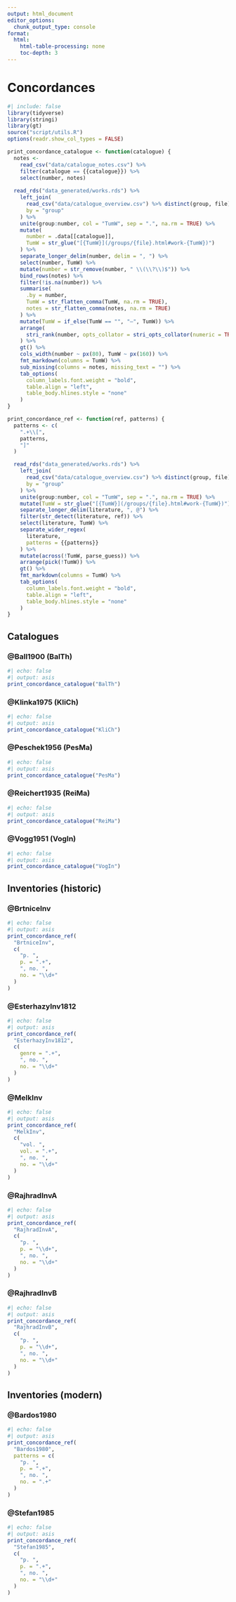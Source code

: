 ```yaml
---
output: html_document
editor_options: 
  chunk_output_type: console
format:
  html:
    html-table-processing: none
    toc-depth: 3
---
```


# Concordances {.unnumbered}

```r
#| include: false
library(tidyverse)
library(stringi)
library(gt)
source("script/utils.R")
options(readr.show_col_types = FALSE)

print_concordance_catalogue <- function(catalogue) {
  notes <-
    read_csv("data/catalogue_notes.csv") %>% 
    filter(catalogue == {{catalogue}}) %>% 
    select(number, notes)
  
  read_rds("data_generated/works.rds") %>% 
    left_join(
      read_csv("data/catalogue_overview.csv") %>% distinct(group, file),
      by = "group"
    ) %>% 
    unite(group:number, col = "TumW", sep = ".", na.rm = TRUE) %>%
    mutate(
      number = .data[[catalogue]],
      TumW = str_glue("[{TumW}](/groups/{file}.html#work-{TumW})")
    ) %>%
    separate_longer_delim(number, delim = ", ") %>% 
    select(number, TumW) %>% 
    mutate(number = str_remove(number, " \\(\\?\\)$")) %>% 
    bind_rows(notes) %>% 
    filter(!is.na(number)) %>%
    summarise(
      .by = number,
      TumW = str_flatten_comma(TumW, na.rm = TRUE),
      notes = str_flatten_comma(notes, na.rm = TRUE)
    ) %>%
    mutate(TumW = if_else(TumW == "", "–", TumW)) %>% 
    arrange(
      stri_rank(number, opts_collator = stri_opts_collator(numeric = TRUE))
    ) %>% 
    gt() %>%
    cols_width(number ~ px(80), TumW ~ px(160)) %>%
    fmt_markdown(columns = TumW) %>% 
    sub_missing(columns = notes, missing_text = "") %>% 
    tab_options(
      column_labels.font.weight = "bold",
      table.align = "left",
      table_body.hlines.style = "none"
    )
}

print_concordance_ref <- function(ref, patterns) {
  patterns <- c(
    ".+\\[",
    patterns,
    "]"
  )

  read_rds("data_generated/works.rds") %>%
    left_join(
      read_csv("data/catalogue_overview.csv") %>% distinct(group, file),
      by = "group"
    ) %>%
    unite(group:number, col = "TumW", sep = ".", na.rm = TRUE) %>%
    mutate(TumW = str_glue("[{TumW}](/groups/{file}.html#work-{TumW})")) %>%
    separate_longer_delim(literature, ", @") %>%
    filter(str_detect(literature, ref)) %>%
    select(literature, TumW) %>%
    separate_wider_regex(
      literature,
      patterns = {{patterns}}
    ) %>%
    mutate(across(!TumW, parse_guess)) %>%
    arrange(pick(!TumW)) %>%
    gt() %>%
    fmt_markdown(columns = TumW) %>%
    tab_options(
      column_labels.font.weight = "bold",
      table.align = "left",
      table_body.hlines.style = "none"
    )
}
```


## Catalogues

### @Ball1900 (BalTh)

```r
#| echo: false
#| output: asis
print_concordance_catalogue("BalTh")
```


### @Klinka1975 (KliCh)

```r
#| echo: false
#| output: asis
print_concordance_catalogue("KliCh")
```


### @Peschek1956 (PesMa)

```r
#| echo: false
#| output: asis
print_concordance_catalogue("PesMa")
```


### @Reichert1935 (ReiMa)

```r
#| echo: false
#| output: asis
print_concordance_catalogue("ReiMa")
```


### @Vogg1951 (VogIn)

```r
#| echo: false
#| output: asis
print_concordance_catalogue("VogIn")
```



## Inventories (historic)

### @BrtniceInv

```r
#| echo: false
#| output: asis
print_concordance_ref(
  "BrtniceInv",
  c(
    "p. ",
    p. = ".+",
    ", no. ",
    no. = "\\d+"
  )
)
```


### @EsterhazyInv1812

```r
#| echo: false
#| output: asis
print_concordance_ref(
  "EsterhazyInv1812",
  c(
    genre = ".+",
    ", no. ",
    no. = "\\d+"
  )
)
```


### @MelkInv

```r
#| echo: false
#| output: asis
print_concordance_ref(
  "MelkInv",
  c(
    "vol. ",
    vol. = ".+",
    ", no. ",
    no. = "\\d+"
  )
)
```


### @RajhradInvA

```r
#| echo: false
#| output: asis
print_concordance_ref(
  "RajhradInvA",
  c(
    "p. ",
    p. = "\\d+",
    ", no. ",
    no. = "\\d+"
  )
)
```


### @RajhradInvB

```r
#| echo: false
#| output: asis
print_concordance_ref(
  "RajhradInvB",
  c(
    "p. ",
    p. = "\\d+",
    ", no. ",
    no. = "\\d+"
  )
)
```



## Inventories (modern)

### @Bardos1980

```r
#| echo: false
#| output: asis
print_concordance_ref(
  "Bardos1980",
  patterns = c(
    "p. ",
    p. = ".+",
    ", no. ",
    no. = ".+"
  )
)
```


### @Stefan1985

```r
#| echo: false
#| output: asis
print_concordance_ref(
  "Stefan1985",
  c(
    "p. ",
    p. = ".+",
    ", no. ",
    no. = "\\d+"
  )
)
```
